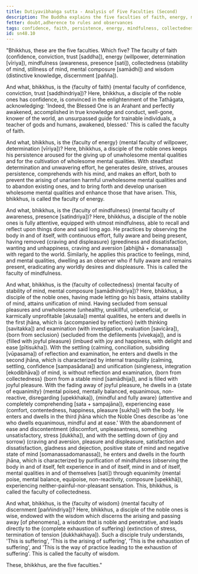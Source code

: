 ```yaml
---
title: Dutiyavibhaṅga sutta - Analysis of Five Faculties (Second)
description: The Buddha explains the five faculties of faith, energy, mindfulness, collectedness, and wisdom.
fetter: doubt,adherence to rules and observances
tags: confidence, faith, persistence, energy, mindfulness, collectedness, wisdom, faculties, sn, sn45-56, sn48
id: sn48.10
---
```


"Bhikkhus, these are the five faculties. Which five? The faculty of faith (confidence, conviction, trust [saddha]), energy (willpower, determination [vīriya]), mindfulness (awareness, presence [sati]), collectedness (stability of mind, stillness of mind, mental composure [samādhi]) and wisdom (distinctive knowledge, discernment [pañña]).

And what, bhikkhus, is the \{faculty of faith} (mental faculty of confidence, conviction, trust [saddhindriya])? Here, bhikkhus, a disciple of the noble ones has confidence, is convinced in the enlightenment of the Tathāgata, acknowledging: 'Indeed, the Blessed One is an Arahant and perfectly awakened, accomplished in true knowledge and conduct, well-gone, knower of the world, an unsurpassed guide for trainable individuals, a teacher of gods and humans, awakened, blessed.' This is called the faculty of faith.

And what, bhikkhus, is the \{faculty of energy} (mental faculty of willpower, determination [vīriya])? Here, bhikkhus, a disciple of the noble ones keeps his persistence aroused for the giving up of unwholesome mental qualities and for the cultivation of wholesome mental qualities. With steadfast determination and unwavering effort, he generates desire, strives, arouses persistence, comprehends with his mind, and makes an effort, both to prevent the arising of unarisen harmful unwholesome mental qualities and to abandon existing ones, and to bring forth and develop unarisen wholesome mental qualities and enhance those that have arisen. This, bhikkhus, is called the faculty of energy.

And what, bhikkhus, is the \{faculty of mindfulness} (mental faculty of awareness, presence [satindriya])? Here, bhikkhus, a disciple of the noble ones is fully attentive, equipped with utmost mindfulness, able to recall and reflect upon things done and said long ago. He practices by observing the body in and of itself, with continuous effort, fully aware and being present, having removed \{craving and displeasure} (greediness and dissatisfaction, wanting and unhappiness, craving and aversion [abhijjhā + domanassa]) with regard to the world. Similarly, he applies this practice to feelings, mind, and mental qualities, dwelling as an observer who if fully aware and remains present, eradicating any worldly desires and displeasure. This is called the faculty of mindfulness.

And what, bhikkhus, is the \{faculty of collectedness} (mental faculty of stability of mind, mental composure [samādhindriya])? Here, bhikkhus, a disciple of the noble ones, having made letting go his basis, attains stability of mind, attains unification of mind. Having secluded from sensual pleasures and unwholesome (unhealthy, unskillful, unbeneficial, or karmically unprofitable [akusala]) mental qualities, he enters and dwells in the first jhāna, which is \{accompanied by reflection} (with thinking [savitakka]) and examination (with investigation, evaluation [savicāra]), \{born from seclusion} (secluded from the defilements [vivekaja]), and is \{filled with joyful pleasure} (imbued with joy and happiness, with delight and ease [pītisukha]). With the settling (calming, conciliation, subsiding [vūpasama]) of reflection and examination, he enters and dwells in the second jhāna, which is characterized by internal tranquility (calming, settling, confidence [sampasādana]) and unification (singleness, integration [ekodibhāva]) of mind, is without reflection and examination, \{born from collectedness} (born from a stable mind [samādhija]), and is filled with joyful pleasure. With the fading away of joyful pleasure, he dwells in a \{state of equanimity} (mental poised, mentally balanced, equanimous, non-reactive, disregarding [upekkhaka]), \{mindful and fully aware} (attentive and completely comprehending [sata + sampajāna]), experiencing ease (comfort, contentedness, happiness, pleasure [sukha]) with the body. He enters and dwells in the third jhāna which the Noble Ones describe as 'one who dwells equanimous, mindful and at ease.' With the abandonment of ease and discontentment (discomfort, unpleasantness, something unsatisfactory, stress [dukkha]), and with the settling down of \{joy and sorrow} (craving and aversion, pleasure and displeasure, satisfaction and dissatisfaction, gladness and dejection, positive state of mind and negative state of mind [somanassadomanassa]), he enters and dwells in the fourth jhāna, which is characterized by purification of mindfulness (observing the body in and of itself, felt experience in and of itself, mind in and of itself, mental qualities in and of themselves [sati]) through equanimity (mental poise, mental balance, equipoise, non-reactivity, composure [upekkhā]), experiencing neither-painful-nor-pleasant sensation. This, bhikkhus, is called the faculty of collectedness.

And what, bhikkhus, is the \{faculty of wisdom} (mental faculty of discernment [paññindriya])? Here, bhikkhus, a disciple of the noble ones is wise, endowed with the wisdom which discerns the arising and passing away [of phenomena], a wisdom that is noble and penetrative, and leads directly to the \{complete exhaustion of suffering} (extinction of stress, termination of tension [dukkhakhaya]). Such a disciple truly understands, 'This is suffering', 'This is the arising of suffering', 'This is the exhaustion of suffering', and 'This is the way of practice leading to the exhaustion of suffering'. This is called the faculty of wisdom.

These, bhikkhus, are the five faculties."